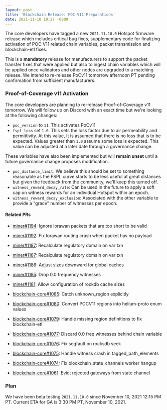 ```yaml
---
layout: post
title: 'Blockchain Release: POC V11 Preparations'
date: 2021-11-10 10:27 -0800
---
```


The core developers have tagged a new `2021.11.10.0` Hotspot firmware release which includes
critical bug fixes, supplementary code for finalizing activation of POC V11 related chain variables,
packet transmission and blockchain-etl fixes.

<!--truncate-->

This is a **mandatory** release for manufacturers to support the packet transfer fixes that were
applied but also to ingest chain variables which will be applied once validators and other nodes are
upgraded to a matching release. We intend to re-release PoCv11 tomorrow afternoon PT pending
confirmation from sufficient manufacturers.

### Proof-of-Coverage v11 Activation

The core developers are planning to re-release Proof-of-Coverage v11 tomorrow. We will follow up on
Discord with an exact time but we're looking at the following changes:

- `poc_version` to `11`. This activates PoCv11
- `fspl_loss` set `1.0`. This sets the loss factor due to air permeability and permittivity. At this
  value, It is assumed that there is no loss that is to be expected. Values greater than `1.0`
  assume some loss is expected. This value can be adjusted at a later date through a governance
  change.

These variables have also been implemented but will **remain unset** until a future governance
change proposes modification.

- `poc_distance_limit`. We believe this should be set to something reasonable as the FSPL curve
  starts to be less useful at great distances but given the feedback from the community, we'll keep
  this turned off.
- `witness_reward_decay_rate`: Can be used in the future to apply a soft cap on witness rewards for
  an individual Hotspot within an epoch.
- `witness_reward_decay_exclusion`: Associated with the other variable to provide a "grace" number
  of witnesses per epoch.

#### Related PRs

- [miner#1194](https://github.com/helium/miner/pull/1194): Ignore lorawan packets that are too short
  to be valid
- [miner#1192](https://github.com/helium/miner/pull/1192): Fix lorawan routing crash when packet has
  no payload
- [miner#1187](https://github.com/helium/miner/pull/1187): Recalculate regulatory domain on var txn
- [miner#1187](https://github.com/helium/miner/pull/1187): Recalculate regulatory domain on var txn
- [miner#1186](https://github.com/helium/miner/pull/1186): Adjust sizes downward for global caches
- [miner#1185](https://github.com/helium/miner/pull/1185): Drop 0.0 frequency witnesses
- [miner#1181](https://github.com/helium/miner/pull/1181): Allow configuration of rockdb cache sizes

- [blockchain-core#1085](https://github.com/helium/blockchain-core/pull/1085): Catch unknown_region
  explicitly
- [blockchain-core#1080](https://github.com/helium/blockchain-core/pull/1080): Convert POCV11
  regions into helium-proto enum values
- [blockchain-core#1079](https://github.com/helium/blockchain-core/pull/1079): Handle missing region
  definitions to fix blockchain-etl
- [blockchain-core#1077](https://github.com/helium/blockchain-core/pull/1077): Discard 0.0 freq
  witnesses behind chain variable
- [blockchain-core#1076](https://github.com/helium/blockchain-core/pull/1076): Fix segfault on
  rocksdb seek
- [blockchain-core#1075](https://github.com/helium/blockchain-core/pull/1075): Handle witness crash
  in tagged_path_elements
- [blockchain-core#1074](https://github.com/helium/blockchain-core/pull/1074): Fix
  blockchain_state_channels worker hangup
- [blockchain-core#1061](https://github.com/helium/blockchain-core/pull/1061): Evict rejected
  gateways from state channel

### Plan

We have been beta testing `2021.11.10.0` since November 10, 2021 12:15 PM PT. Current ETA for GA is
3:30 PM PT, November 10, 2021.
